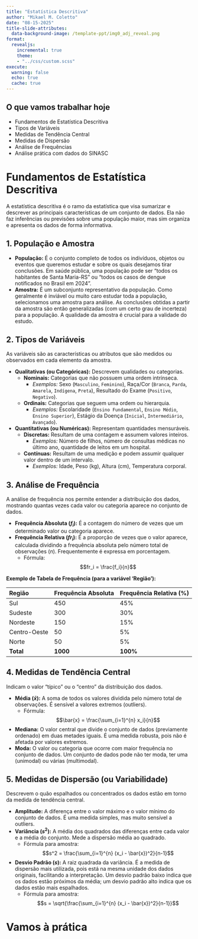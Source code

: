 ```yaml
---
title: "Estatística Descritiva"
author: "Mikael M. Coletto"
date: "08-15-2025"
title-slide-attributes:
  data-background-image: /template-ppt/img0_adj_reveal.png
format: 
  revealjs:
    incremental: true
    theme: 
    - "../css/custom.scss"
execute:
  warning: false
  echo: true
  cache: true
---
```


## O que vamos trabalhar hoje {background-image="../template-ppt/img1_adj_reveal.png"}

::: incremental
-   Fundamentos de Estatística Descritiva
-   Tipos de Variáveis
-   Medidas de Tendência Central
-   Medidas de Dispersão
-   Análise de Frequências
-   Análise prática com dados do SINASC
:::

# Fundamentos de Estatística Descritiva {background-image="../template-ppt/img1_adj_reveal.png"}

A estatística descritiva é o ramo da estatística que visa sumarizar e descrever as principais características de um conjunto de dados. Ela não faz inferências ou previsões sobre uma população maior, mas sim organiza e apresenta os dados de forma informativa.

## 1. População e Amostra {class="small-font" background-image="../template-ppt/img1_adj_reveal.png"}

* **População:** É o conjunto completo de todos os indivíduos, objetos ou eventos que queremos estudar e sobre os quais desejamos tirar conclusões. Em saúde pública, uma população pode ser "todos os habitantes de Santa Maria-RS" ou "todos os casos de dengue notificados no Brasil em 2024".
* **Amostra:** É um subconjunto representativo da população. Como geralmente é inviável ou muito caro estudar toda a população, selecionamos uma amostra para análise. As conclusões obtidas a partir da amostra são então generalizadas (com um certo grau de incerteza) para a população. A qualidade da amostra é crucial para a validade do estudo.

## 2. Tipos de Variáveis {class="nano-font" background-image="../template-ppt/img1_adj_reveal.png"}

As variáveis são as características ou atributos que são medidos ou observados em cada elemento da amostra.

* **Qualitativas (ou Categóricas):** Descrevem qualidades ou categorias.
    * **Nominais:** Categorias que não possuem uma ordem intrínseca.
        * *Exemplos:* Sexo (`Masculino`, `Feminino`), Raça/Cor (`Branca`, `Parda`, `Amarela`, `Indígena`, `Preta`), Resultado do Exame (`Positivo`, `Negativo`).
    * **Ordinais:** Categorias que seguem uma ordem ou hierarquia.
        * *Exemplos:* Escolaridade (`Ensino Fundamental`, `Ensino Médio`, `Ensino Superior`), Estágio da Doença (`Inicial`, `Intermediário`, `Avançado`).

* **Quantitativas (ou Numéricas):** Representam quantidades mensuráveis.
    * **Discretas:** Resultam de uma contagem e assumem valores inteiros.
        * *Exemplos:* Número de filhos, número de consultas médicas no último ano, quantidade de leitos em um hospital.
    * **Contínuas:** Resultam de uma medição e podem assumir qualquer valor dentro de um intervalo.
        * *Exemplos:* Idade, Peso (kg), Altura (cm), Temperatura corporal.

## 3. Análise de Frequência {background-image="../template-ppt/img1_adj_reveal.png"}

A análise de frequência nos permite entender a distribuição dos dados, mostrando quantas vezes cada valor ou categoria aparece no conjunto de dados.

* **Frequência Absoluta ($f_i$):** É a contagem do número de vezes que um determinado valor ou categoria aparece.
* **Frequência Relativa ($fr_i$):** É a proporção de vezes que o valor aparece, calculada dividindo a frequência absoluta pelo número total de observações ($n$). Frequentemente é expressa em porcentagem.
    * Fórmula: $$fr_i = \frac{f_i}{n}$$

**Exemplo de Tabela de Frequência (para a variável 'Região'):**

| Região       | Frequência Absoluta | Frequência Relativa (%) |
| :----------- | :------------------ | :---------------------- |
| Sul          | 450                 | 45%                     |
| Sudeste      | 300                 | 30%                     |
| Nordeste     | 150                 | 15%                     |
| Centro-Oeste | 50                  | 5%                      |
| Norte        | 50                  | 5%                      |
| **Total** | **1000** | **100%** |

## 4. Medidas de Tendência Central {class="small-font" background-image="../template-ppt/img1_adj_reveal.png"}

Indicam o valor "típico" ou o "centro" da distribuição dos dados.

* **Média ($\bar{x}$):** A soma de todos os valores dividida pelo número total de observações. É sensível a valores extremos (outliers).
    * Fórmula: $$\bar{x} = \frac{\sum_{i=1}^{n} x_i}{n}$$
* **Mediana:** O valor central que divide o conjunto de dados (previamente ordenado) em duas metades iguais. É uma medida robusta, pois não é afetada por valores extremos.
* **Moda:** O valor ou categoria que ocorre com maior frequência no conjunto de dados. Um conjunto de dados pode não ter moda, ter uma (unimodal) ou várias (multimodal).

## 5. Medidas de Dispersão (ou Variabilidade) {class="small-font" background-image="../template-ppt/img1_adj_reveal.png"}

Descrevem o quão espalhados ou concentrados os dados estão em torno da medida de tendência central.

* **Amplitude:** A diferença entre o valor máximo e o valor mínimo do conjunto de dados. É uma medida simples, mas muito sensível a outliers.
* **Variância ($s^2$):** A média dos quadrados das diferenças entre cada valor e a média do conjunto. Mede a dispersão média ao quadrado.
    * Fórmula para amostra: $$s^2 = \frac{\sum_{i=1}^{n} (x_i - \bar{x})^2}{n-1}$$
* **Desvio Padrão ($s$):** A raiz quadrada da variância. É a medida de dispersão mais utilizada, pois está na mesma unidade dos dados originais, facilitando a interpretação. Um desvio padrão baixo indica que os dados estão próximos da média; um desvio padrão alto indica que os dados estão mais espalhados.
    * Fórmula para amostra: $$s = \sqrt{\frac{\sum_{i=1}^{n} (x_i - \bar{x})^2}{n-1}}$$

# Vamos à prática {background-image="../template-ppt/img1_adj_reveal.png"}